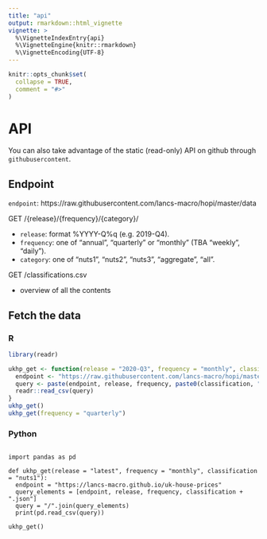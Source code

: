 ```yaml
---
title: "api"
output: rmarkdown::html_vignette
vignette: >
  %\VignetteIndexEntry{api}
  %\VignetteEngine{knitr::rmarkdown}
  %\VignetteEncoding{UTF-8}
---
```


```r
knitr::opts_chunk$set(
  collapse = TRUE,
  comment = "#>"
)
```

# API 

You can also take advantage of the static (read-only) API on github through `githubusercontent`.

## Endpoint 

`endpoint`: https://raw.githubusercontent.com/lancs-macro/hopi/master/data

GET /{release}/{frequency}/{category}/

* `release`: format %YYYY-Q%q (e.g. 2019-Q4).
* `frequency`: one of "annual", "quarterly" or "monthly" (TBA "weekly", "daily").
* `category`: one of "nuts1", "nuts2", "nuts3", "aggregate", "all".

GET /classifications.csv

* overview of all the contents


## Fetch the data

### R

```r
library(readr)

ukhp_get <- function(release = "2020-Q3", frequency = "monthly", classification = "nuts1") {
  endpoint <- "https://raw.githubusercontent.com/lancs-macro/hopi/master/data"
  query <- paste(endpoint, release, frequency, paste0(classification, ".csv"), sep = "/")
  readr::read_csv(query)
} 
ukhp_get()
ukhp_get(frequency = "quarterly")
```

### Python

```

import pandas as pd

def ukhp_get(release = "latest", frequency = "monthly", classification = "nuts1"):
  endpoint = "https://lancs-macro.github.io/uk-house-prices"
  query_elements = [endpoint, release, frequency, classification + ".json"]
  query = "/".join(query_elements)
  print(pd.read_csv(query))
  
ukhp_get()
```

